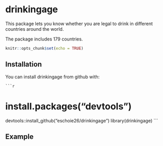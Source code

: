 # drinkingage
This package lets you know whether you are 
legal to drink in different countries around the world. 

The package includes 179 countries. 

```r
knitr::opts_chunk$set(echo = TRUE)
```

## Installation 
You can install drinkingage from github with:

    ```r
# install.packages("devtools")
devtools::install_github("eschoie26/drinkingage")
library(drinkingage)
```

## Example 


